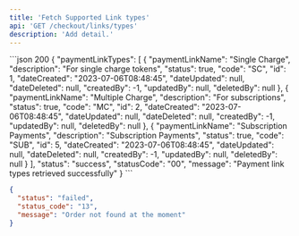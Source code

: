 ```yaml
---
title: 'Fetch Supported Link types'
api: 'GET /checkout/links/types'
description: 'Add detail.'
---
```


<ResponseExample>
```json 200
{
  "paymentLinkTypes": [
    {
      "paymentLinkName": "Single Charge",
      "description": "For single charge tokens",
      "status": true,
      "code": "SC",
      "id": 1,
      "dateCreated": "2023-07-06T08:48:45",
      "dateUpdated": null,
      "dateDeleted": null,
      "createdBy": -1,
      "updatedBy": null,
      "deletedBy": null
    },
    {
      "paymentLinkName": "Multiple Charge",
      "description": "For subscriptions",
      "status": true,
      "code": "MC",
      "id": 2,
      "dateCreated": "2023-07-06T08:48:45",
      "dateUpdated": null,
      "dateDeleted": null,
      "createdBy": -1,
      "updatedBy": null,
      "deletedBy": null
    },
    {
      "paymentLinkName": "Subscription Payments",
      "description": "Subscription Payments",
      "status": true,
      "code": "SUB",
      "id": 5,
      "dateCreated": "2023-07-06T08:48:45",
      "dateUpdated": null,
      "dateDeleted": null,
      "createdBy": -1,
      "updatedBy": null,
      "deletedBy": null
    }
  ],
  "status": "success",
  "statusCode": "00",
  "message": "Payment link types retrieved successfully"
}
```

```json 400
{
  "status": "failed",
  "status_code": "13",
  "message": "Order not found at the moment"
}
```
</ResponseExample>